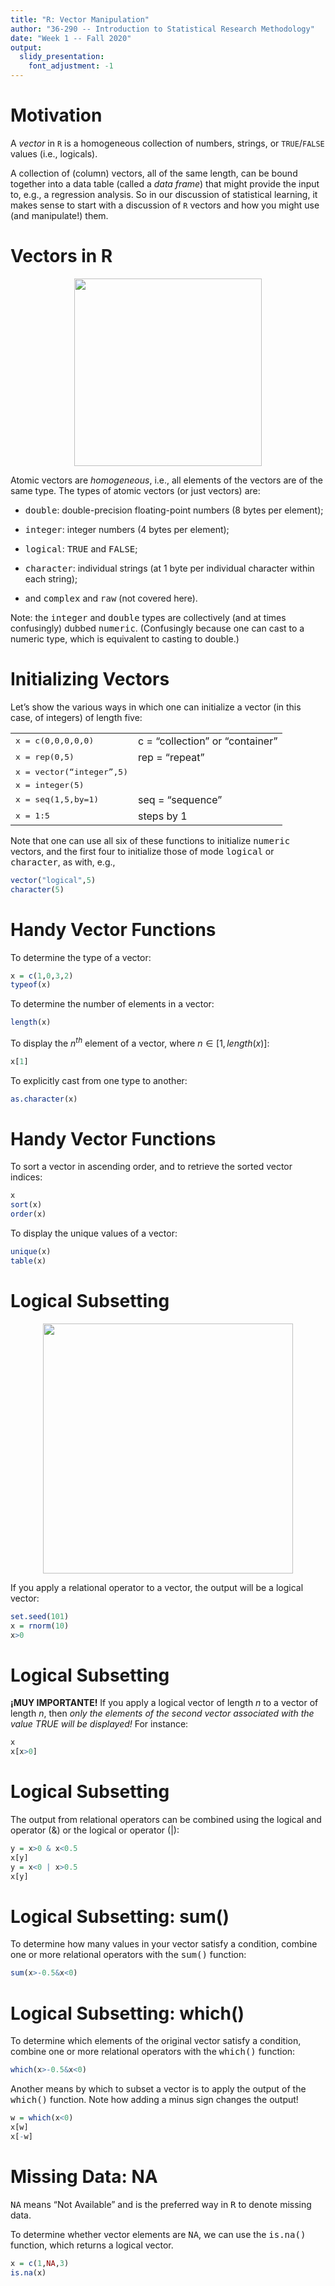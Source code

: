 ```yaml
---
title: "R: Vector Manipulation"
author: "36-290 -- Introduction to Statistical Research Methodology"
date: "Week 1 -- Fall 2020"
output: 
  slidy_presentation:
    font_adjustment: -1
---
```


Motivation
===

A *vector* in `R` is a homogeneous collection of numbers, strings, or `TRUE`/`FALSE` values (i.e., logicals). 

A collection of (column) vectors, all of the same length, can be bound together into a data table (called a *data frame*) that might provide the input to, e.g., a regression analysis. So in our discussion of statistical learning, it makes sense to start with a discussion of `R` vectors and how you might use (and manipulate!) them.

Vectors in R
===

<center>![](http://www.stat.cmu.edu/~pfreeman/vectors.png){width=300px}</center>

Atomic vectors are <i>homogeneous</i>, i.e., all elements of the vectors are of the same type.
The types of atomic vectors (or just vectors) are:

- <tt>double</tt>: double-precision floating-point numbers (8 bytes per element);

- <tt>integer</tt>: integer numbers (4 bytes per element);

- <tt>logical</tt>: <tt>TRUE</tt> and <tt>FALSE</tt>;

- <tt>character</tt>: individual strings (at 1 byte per individual character within each string);

- and <tt>complex</tt> and <tt>raw</tt> (not covered here).

Note: the <tt>integer</tt> and <tt>double</tt> types are collectively (and at times confusingly)
dubbed <tt>numeric</tt>. (Confusingly because one can cast to a numeric type, which is equivalent to
casting to double.)

Initializing Vectors
===

Let's show the various ways in which one can initialize a vector
(in this case, of integers) of length five:

<table>
<tr><td><tt>x = c(0,0,0,0,0)<tt></td><td>c = "collection" or "container"</td></tr>
<tr><td><tt>x = rep(0,5)<tt></td><td>rep = "repeat"</td></tr>
<tr><td><tt>x = vector("integer",5)</tt></td><td></td></tr>
<tr><td><tt>x = integer(5)</tt></td><td></td></tr>
<tr><td><tt>x = seq(1,5,by=1)</tt></td><td>seq = "sequence"</td></tr>
<tr><td><tt>x = 1:5</tt></td><td>steps by 1</td></tr>
</table>

Note that one can use all six of these functions to initialize <tt>numeric</tt> vectors, and the first four to initialize those of mode <tt>logical</tt> or <tt>character</tt>, as with, e.g.,
```r
vector("logical",5)
character(5)
```

Handy Vector Functions
===

To determine the type of a vector:
```r
x = c(1,0,3,2)
typeof(x)
```

To determine the number of elements in a vector:
```r
length(x)
```

To display the $n^{th}$ element of a vector, where $n \in [1,length(x)]$:
```r
x[1]
```

To explicitly cast from one type to another:
```r
as.character(x)
```

Handy Vector Functions
===

To sort a vector in ascending order, and to retrieve the sorted vector indices:
```r
x
sort(x)
order(x)
```

To display the unique values of a vector:
```r
unique(x)
table(x)
```

Logical Subsetting
===

<center>![](http://www.stat.cmu.edu/~pfreeman/relational.png){width=400px}</center>

If you apply a relational operator to a vector, the output will be a logical vector:
```r
set.seed(101)
x = rnorm(10)
x>0
```

Logical Subsetting
===

<b>&iexcl;MUY IMPORTANTE&excl;</b> If you apply a logical vector of length $n$ to a vector of
length $n$, then <i>only the elements of the second vector associated with the value TRUE will
be displayed!</i> For instance:
```r
x
x[x>0]
```

Logical Subsetting
===

The output from relational operators can be combined using the logical and operator (&amp;) or the
logical or operator (|):
```r
y = x>0 & x<0.5
x[y]
y = x<0 | x>0.5
x[y]
```

Logical Subsetting: sum()
===

To determine how many values in your vector satisfy a condition, combine one or more relational
operators with the <tt>sum()</tt> function:
```r
sum(x>-0.5&x<0)
```

Logical Subsetting: which()
===

To determine which elements of the original vector satisfy a condition, combine one or more
relational operators with the <tt>which()</tt> function:
```r
which(x>-0.5&x<0)
```

Another means by which to subset a vector is to apply the output of the <tt>which()</tt> function. 
Note how adding a minus sign changes the output!
```r
w = which(x<0)
x[w]
x[-w]
```

Missing Data: NA
===

<tt>NA</tt> means "Not Available" and is the preferred way in <tt>R</tt> to denote missing data.

To determine whether vector elements are <tt>NA</tt>, we can use the <tt>is.na()</tt> function, which returns a logical vector.
```r
x = c(1,NA,3)
is.na(x)
```
